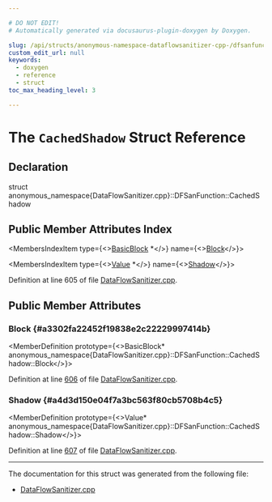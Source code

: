 ```yaml
---

# DO NOT EDIT!
# Automatically generated via docusaurus-plugin-doxygen by Doxygen.

slug: /api/structs/anonymous-namespace-dataflowsanitizer-cpp-/dfsanfunction/cachedshadow
custom_edit_url: null
keywords:
  - doxygen
  - reference
  - struct
toc_max_heading_level: 3

---
```





# The `CachedShadow` Struct Reference

<DoxygenPage pluginConfig={pluginConfig}>



## Declaration

<CodeBlock>struct anonymous_namespace{DataFlowSanitizer.cpp}::DFSanFunction::CachedShadow</CodeBlock>

## Public Member Attributes Index

<MembersIndex>

<MembersIndexItem
  type={<><a href="/docs/api/classes/llvm/basicblock">BasicBlock</a> &#42;</>}
  name={<><a href="#a3302fa22452f19838e2c22229997414b">Block</a></>}>
</MembersIndexItem>

<MembersIndexItem
  type={<><a href="/docs/api/classes/llvm/value">Value</a> &#42;</>}
  name={<><a href="#a4d3d150e04f7a3bc563f80cb5708b4c5">Shadow</a></>}>
</MembersIndexItem>

</MembersIndex>


Definition at line 605 of file <a href="/docs/api/files/lib/lib/transforms/lib/transforms/instrumentation/dataflowsanitizer-cpp">DataFlowSanitizer.cpp</a>.

<SectionDefinition>

## Public Member Attributes

### Block {#a3302fa22452f19838e2c22229997414b}

<MemberDefinition
  prototype={<>BasicBlock&#42; anonymous&#95;namespace&#123;DataFlowSanitizer.cpp&#125;::DFSanFunction::CachedShadow::Block</>}>

Definition at line <a href="/docs/api/files/lib/lib/transforms/lib/transforms/instrumentation/dataflowsanitizer-cpp/#l00606">606</a> of file <a href="/docs/api/files/lib/lib/transforms/lib/transforms/instrumentation/dataflowsanitizer-cpp">DataFlowSanitizer.cpp</a>.
</MemberDefinition>

### Shadow {#a4d3d150e04f7a3bc563f80cb5708b4c5}

<MemberDefinition
  prototype={<>Value&#42; anonymous&#95;namespace&#123;DataFlowSanitizer.cpp&#125;::DFSanFunction::CachedShadow::Shadow</>}>

Definition at line <a href="/docs/api/files/lib/lib/transforms/lib/transforms/instrumentation/dataflowsanitizer-cpp/#l00607">607</a> of file <a href="/docs/api/files/lib/lib/transforms/lib/transforms/instrumentation/dataflowsanitizer-cpp">DataFlowSanitizer.cpp</a>.
</MemberDefinition>

</SectionDefinition>

<hr/>

The documentation for this struct was generated from the following file:

<ul>
<li><a href="/docs/api/files/lib/lib/transforms/lib/transforms/instrumentation/dataflowsanitizer-cpp">DataFlowSanitizer.cpp</a></li>
</ul>

</DoxygenPage>
